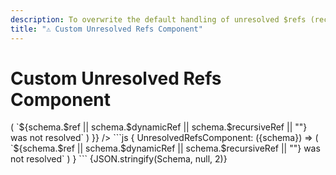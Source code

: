 ```yaml
---
description: To overwrite the default handling of unresolved $refs (recursive schemas, partial schemas, ...)
title: "⚠️ Custom Unresolved Refs Component"
---
```



# Custom Unresolved Refs Component

<Tabs>
    <TabItem value="Viewer" label="Viewer" default>
        <JSONSchemaViewer 
            schema={ Schema } 
            viewerOptions={{ 
                UnresolvedRefsComponent: ({schema}) => (
                    `${schema.$ref || schema.$dynamicRef || schema.$recursiveRef || ""} was not resolved`
                )
            }}
        />
    </TabItem>
    <TabItem value="viewerOptions" label='viewerOptions'>
        ```js
        {
            UnresolvedRefsComponent: ({schema}) => (
                `${schema.$ref || schema.$dynamicRef || schema.$recursiveRef || ""} was not resolved`
            )
        }
        ```
    </TabItem>
    <TabItem value="JSON Schema" label='JSON Schema'>
        <CodeBlock language="json">{JSON.stringify(Schema, null, 2)}</CodeBlock>
    </TabItem>
</Tabs>